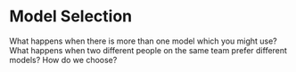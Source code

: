 # Model Selection {-}

What happens when there is more than one model which you might use? What happens when two different people on the same team prefer different models? How do we choose?


